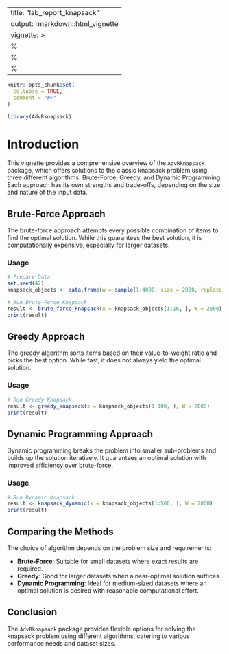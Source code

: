 
---
title: "lab_report_knapsack"
output: rmarkdown::html_vignette
vignette: >
  %\VignetteIndexEntry{lab_report_knapsack}
  %\VignetteEngine{knitr::rmarkdown}
  %\VignetteEncoding{UTF-8}
---

```r
knitr::opts_chunk$set(
  collapse = TRUE,
  comment = "#>"
)
```

```r
library(AdvRknapsack)
```

# Introduction

This vignette provides a comprehensive overview of the `AdvRknapsack` package, which offers solutions to the classic knapsack problem using three different algorithms: Brute-Force, Greedy, and Dynamic Programming. Each approach has its own strengths and trade-offs, depending on the size and nature of the input data.

## Brute-Force Approach

The brute-force approach attempts every possible combination of items to find the optimal solution. While this guarantees the best solution, it is computationally expensive, especially for larger datasets.

### Usage

```r
# Prepare Data
set.seed(42)
knapsack_objects <- data.frame(w = sample(1:4000, size = 2000, replace = TRUE), v = runif(n = 2000, 0, 10000))

# Run Brute-Force Knapsack
result <- brute_force_knapsack(x = knapsack_objects[1:16, ], W = 2000)
print(result)
```

## Greedy Approach

The greedy algorithm sorts items based on their value-to-weight ratio and picks the best option. While fast, it does not always yield the optimal solution.

### Usage

```r
# Run Greedy Knapsack
result <- greedy_knapsack(x = knapsack_objects[1:100, ], W = 2000)
print(result)
```

## Dynamic Programming Approach

Dynamic programming breaks the problem into smaller sub-problems and builds up the solution iteratively. It guarantees an optimal solution with improved efficiency over brute-force.

### Usage

```r
# Run Dynamic Knapsack
result <- knapsack_dynamic(x = knapsack_objects[1:500, ], W = 2000)
print(result)
```

## Comparing the Methods

The choice of algorithm depends on the problem size and requirements:

- **Brute-Force**: Suitable for small datasets where exact results are required.
- **Greedy**: Good for larger datasets when a near-optimal solution suffices.
- **Dynamic Programming**: Ideal for medium-sized datasets where an optimal solution is desired with reasonable computational effort.

## Conclusion

The `AdvRknapsack` package provides flexible options for solving the knapsack problem using different algorithms, catering to various performance needs and dataset sizes.
